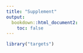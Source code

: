 ```yaml
---
title: "Supplement"
output:
  bookdown::html_document2:
    toc: false
---
```


```r
library("targets")
```
